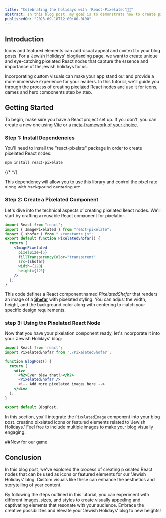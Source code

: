 ```yaml
---
title: "Celebrating the holidays with 'React-Pixelated'🍎​🍯​"
abstract: In this blog post, my goal is to demonstrate how to create pixelated React nodes that can be used as icons or featured elements in our upcoming blog about 'Jewish Holidays.'
publishedOn: "2023-09-18T12:00:00-0400"
---
```


## Introduction

Icons and featured elements can add visual appeal and context to your blog posts.
For a 'Jewish Holidays' blog/landing page, we want to create unique and eye-catching pixelated
React nodes that capture the essence and importance of the jewish holidays for us.

Incorporating custom visuals can make your app stand out and provide a more immersive experience for your readers. In this tutorial, we'll guide you through the process of creating pixelated React nodes and use it for icons, games and hero components step by step.

<PixelatedApple />

## Getting Started

To begin, make sure you have a React project set up. If you don't, you can create a new one using [Vite](https://vitejs.dev/guide/#scaffolding-your-first-vite-project) or a [meta-framework of your choice](https://reactjs.org/docs/create-a-new-react-app.html#create-react-app).

### Step 1: Install Dependencies

You'll need to install the "react-pixelate" package in order to create pixelated React nodes.

```bash
npm install react-pixelate
```

{/* <Warning text="you can use other other package managers" /> */}

This dependency will allow you to use this library and control the pixel rate along with background centering etc.

### Step 2: Create a Pixelated Component

Let's dive into the technical aspects of creating pixelated React nodes. We'll start by crafting a reusable React component for pixelation.

```jsx
import React from "react";
import { ImagePixelated } from "react-pixelate";
import { shofar } from "./constants.js";
export default function PixelatedShofar() {
  return (
    <ImagePixelated
      pixelSize={5}
      fillTransparencyColor="transparent"
      src={shofar}
      width={120}
      height={120}
    />
  );
}
```

This code defines a React component named _PixelatedShofar_ that renders an image of a **[Shofar](https://en.m.wikipedia.org/wiki/Shofar)** with pixelated styling. You can adjust the width, height, and the background color along with centering to match your specific design requirements.

### step 3: Using the Pixelated React Node

Now that you have your pixelation component ready, let's incorporate it into your 'Jewish Holidays' blog:

```jsx
import React from 'react';
import PixelatedShofar from './PixelatedShofar';

function BlogPost() {
  return (
    <div>
      <h2>Ever blew that?🎶</h2>
      <PixelatedShofar />
      <!-- Add more pixelated images here -->
    </div>
  );
}

export default BlogPost;
```

In this section, you'll integrate the `PixelatedImage` component into your blog post, creating pixelated icons or featured elements related to 'Jewish Holidays.' Feel free to include multiple images to make your blog visually engaging.

##Now for our game

## Conclusion

In this blog post, we've explored the process of creating pixelated React nodes that can be used as icons or featured elements for our 'Jewish Holidays' blog. Custom visuals like these can enhance the aesthetics and storytelling of your content.

By following the steps outlined in this tutorial, you can experiment with different images, sizes, and styles to create visually appealing and captivating elements that resonate with your audience. Embrace the creative possibilities and elevate your 'Jewish Holidays' blog to new heights!

<MDXImage src="https://media0.giphy.com/media/v1.Y2lkPTc5MGI3NjExbGl5YjZyZ2dnbWo2cXdlZ2l1NTJ1ODg2aGMzOWkwYzcxaGY0OWZhbSZlcD12MV9pbnRlcm5hbF9naWZfYnlfaWQmY3Q9Zw/5iPc1mErXnOXwkRdxY/giphy.gif" />
